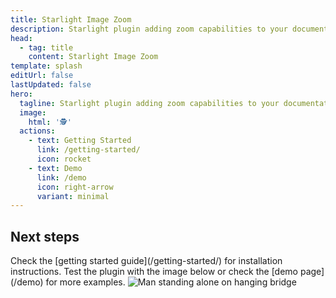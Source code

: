 ```yaml
---
title: Starlight Image Zoom
description: Starlight plugin adding zoom capabilities to your documentation images.
head:
  - tag: title
    content: Starlight Image Zoom
template: splash
editUrl: false
lastUpdated: false
hero:
  tagline: Starlight plugin adding zoom capabilities to your documentation images.
  image:
    html: '🕵️'
  actions:
    - text: Getting Started
      link: /getting-started/
      icon: rocket
    - text: Demo
      link: /demo
      icon: right-arrow
      variant: minimal
---
```



## Next steps

<CardGrid stagger>
  <Card title="Install the plugin" icon="puzzle">
    Check the [getting started guide](/getting-started/) for installation instructions.
  </Card>
  <Card title="Zoom images" icon="magnifier">
    Test the plugin with the image below or check the [demo page](/demo) for more examples.
  </Card>
</CardGrid>


<Image src={bridge} alt="Man standing alone on hanging bridge" />

<ImageAttribution id="man-standing-alone-on-hanging-bridge-fadJ-bbc8Oo" name="Jonathan Klok" username="mostly_brave" />
